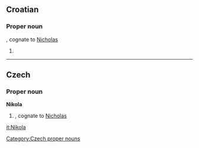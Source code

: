 ==Croatian==

===Proper noun===
{{infl|hr|proper noun|g=m|head=Nìkola}}, cognate to [[Nicholas]]

# {{given name|male|lang=hr}}

----

==Czech==
{{wikipedia|lang=cs}}

===Proper noun===
'''Nikola''' {{m}}

# {{given name|male|lang=cs}}, cognate to [[Nicholas]]

[[Category:Czech proper nouns]]

[[it:Nikola]]
